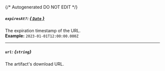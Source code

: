 {/* Autogenerated DO NOT EDIT  */}
##### `expiresAt?`: [*{ `Date` }*](https://developer.mozilla.org/en-US/docs/Web/JavaScript/Reference/Global_Objects/Date)
The expiration timestamp of the URL.
<br/>
**Example:** `2023-01-01T12:00:00.000Z`

---
##### `url`: *{`string`}*
The artifact's download URL.


